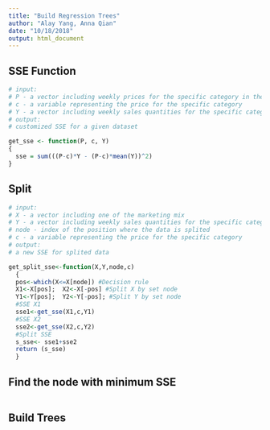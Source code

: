 ```yaml
---
title: "Build Regression Trees"
author: "Alay Yang, Anna Qian"
date: "10/18/2018"
output: html_document
---
```


## SSE Function
```r
# input:
# P - a vector including weekly prices for the specific category in the particular store
# c - a variable representing the price for the specific category
# Y - a vector including weekly sales quantities for the specific category in the particular store
# output:
# customized SSE for a given dataset 

get_sse <- function(P, c, Y)
{
  sse = sum(((P-c)*Y - (P-c)*mean(Y))^2)
}

```


## Split
```r
# input:
# X - a vector including one of the marketing mix
# Y - a vector including weekly sales quantities for the specific category in the particular store
# node - index of the position where the data is splited
# c - a variable representing the price for the specific category
# output:
# a new SSE for splited data

get_split_sse<-function(X,Y,node,c)
  {
  pos<-which(X<=X[node]) #Decision rule
  X1<-X[pos];  X2<-X[-pos] #Split X by set node
  Y1<-Y[pos];  Y2<-Y[-pos]; #Split Y by set node
  #SSE X1
  sse1<-get_sse(X1,c,Y1)
  #SSE X2
  sse2<-get_sse(X2,c,Y2)
  #Split SSE
  s_sse<- sse1+sse2
  return (s_sse)
  }

```


## Find the node with minimum SSE
```r


```


## Build Trees
```r



```


